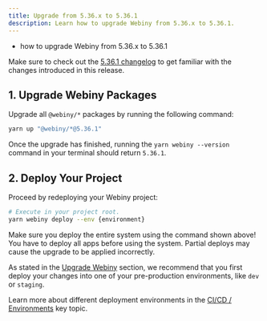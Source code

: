 ```yaml
---
title: Upgrade from 5.36.x to 5.36.1
description: Learn how to upgrade Webiny from 5.36.x to 5.36.1.
---
```



<Alert type="success" title="What you’ll learn">

- how to upgrade Webiny from 5.36.x to 5.36.1

</Alert>

<Alert type="info">

Make sure to check out the [5.36.1 changelog](./changelog) to get familiar with the changes introduced in this release.

</Alert>

## 1. Upgrade Webiny Packages

Upgrade all `@webiny/*` packages by running the following command:

```bash
yarn up "@webiny/*@5.36.1"
```

Once the upgrade has finished, running the `yarn webiny --version` command in your terminal should return `5.36.1`.

## 2. Deploy Your Project

Proceed by redeploying your Webiny project:

```bash
# Execute in your project root.
yarn webiny deploy --env {environment}
```

<Alert type="warning">

Make sure you deploy the entire system using the command shown above! You have to deploy all apps before using the system. Partial deploys may cause the upgrade to be applied incorrectly.

</Alert>

<Alert type="warning">

As stated in the [Upgrade Webiny](../upgrade-webiny#pre-production-environments-first) section, we recommend that you first deploy your changes into one of your pre-production environments, like `dev` or `staging`.

</Alert>

<Alert type="info">

Learn more about different deployment environments in the [CI/CD / Environments](../../core-development-concepts/ci-cd/environments) key topic.

</Alert>
